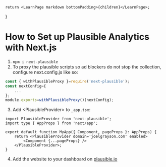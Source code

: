 	return <LearnPage markdown bottomPadding>{children}</LearnPage>;
}

# How to Set up Plausible Analytics with Next.js
1. `npm i next-plausible`
2. To proxy the plausible scripts so ad blockers do not stop the collection, configure next.config.js like so:
```js
const { withPlausibleProxy }=require('next-plausible');
const nextConfig={
    ...
};
module.exports=withPlausibleProxy()(nextConfig);
```
3. Add \<PlausibleProvider\> to `_app.tsx`:
```tsx
import PlausibleProvider from 'next-plausible';
import type { AppProps } from 'next/app';

export default function MyApp({ Component, pageProps }: AppProps) {
    return <PlausibleProvider domain='joelgrayson.com' enabled>
        <Component {...pageProps} />
    </PlausibleProvider>;
}
```
4. Add the website to your dashboard on [plausible.io](https://plausible.io/sites)


